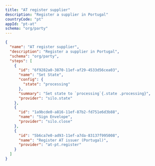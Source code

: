 ```yaml
---
title: "AT register supplier"
description: "Register a supplier in Portugal"
countryCode: "pt"
appId: "pt-at"
schema: "org/party"
---
```


```json  Example AT register supplier workflow with states expandable
{
  "name": "AT register supplier",
  "description": "Register a supplier in Portugal",
  "schema": "org/party",
  "steps": [
    {
      "id": "6f9282a0-3870-11ef-af29-4533d56cea03",
      "name": "Set State",
      "config": {
        "state": "processing"
      },
      "summary": "Set state to `processing`{.state .processing}",
      "provider": "silo.state"
    },
    {
      "id": "1a9bcde0-a816-11ef-87b2-fd751e6d3b88",
      "name": "Sign Envelope",
      "provider": "silo.close"
    },
    {
      "id": "5b6ca7e0-ad93-11ef-a7da-83137f995008",
      "name": "Register AT issuer (Portugal)",
      "provider": "at-pt.register"
    }
  ]
}
```